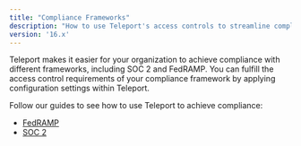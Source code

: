 ```yaml
---
title: "Compliance Frameworks"
description: "How to use Teleport's access controls to streamline compliance without sacrificing productivity."
version: '16.x'
---
```


Teleport makes it easier for your organization to achieve compliance with
different frameworks, including SOC 2 and FedRAMP. You can fulfill the access
control requirements of your compliance framework by applying configuration
settings within Teleport.

Follow our guides to see how to use Teleport to achieve compliance:

- [FedRAMP](/docs/ver/16.x/access-controls/compliance-frameworks/fedramp)
- [SOC 2](/docs/ver/16.x/access-controls/compliance-frameworks/soc2)
